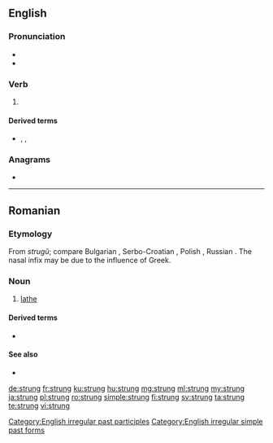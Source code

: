 ==English==

===Pronunciation===
* {{IPA|/ˈstɹʌŋ/|lang=en}}
* {{rhymes|ʌŋ|lang=en}}

===Verb===
{{head|en|verb form}}

# {{en-past of|string}}

====Derived terms====
* {{l|en|highly strung}}, {{l|en|highly-strung}}, {{l|en|high-strung}}

===Anagrams===
* {{l|en|grunts}}

[[Category:English irregular past participles]]
[[Category:English irregular simple past forms]]

----

==Romanian==

===Etymology===
From {{etyl|sla|ro}} ''strugŭ''; compare Bulgarian {{m|bg|струг|sc=Cyrl}}, Serbo-Croatian {{m|sh|strug}}, Polish {{m|pl|strug}}, Russian {{m|ru|струг|sc=Cyrl}}. The nasal infix may be due to the influence of Greek.

===Noun===
{{ro-noun|n|strunguri}}

# [[lathe]]

====Derived terms====
* {{l|ro|strungar}}

====See also====
* {{l|ro|strungă}}

[[de:strung]]
[[fr:strung]]
[[ku:strung]]
[[hu:strung]]
[[mg:strung]]
[[ml:strung]]
[[my:strung]]
[[ja:strung]]
[[pl:strung]]
[[ro:strung]]
[[simple:strung]]
[[fi:strung]]
[[sv:strung]]
[[ta:strung]]
[[te:strung]]
[[vi:strung]]